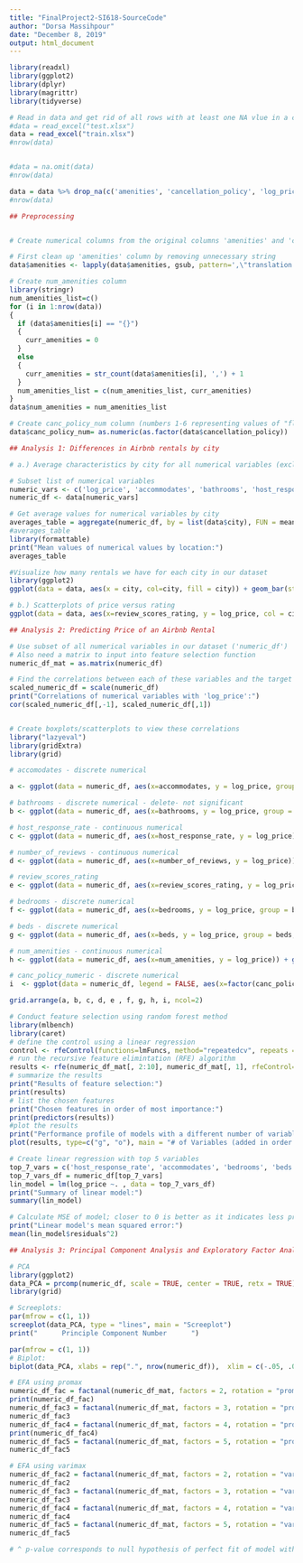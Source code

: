 ```yaml
---
title: "FinalProject2-SI618-SourceCode"
author: "Dorsa Massihpour"
date: "December 8, 2019"
output: html_document
---
```



```r

library(readxl)
library(ggplot2)
library(dplyr)
library(magrittr)
library(tidyverse)

# Read in data and get rid of all rows with at least one NA vlue in a column
#data = read_excel("test.xlsx")
data = read_excel("train.xlsx")
#nrow(data)


#data = na.omit(data)
#nrow(data)

data = data %>% drop_na(c('amenities', 'cancellation_policy', 'log_price', 'accommodates', 'bathrooms', 'host_response_rate', 'number_of_reviews', 'review_scores_rating', 'bedrooms', 'beds'))
#nrow(data)
```


```r
## Preprocessing


# Create numerical columns from the original columns 'amenities' and 'cancellation_policy'

# First clean up 'amenities' column by removing unnecessary string
data$amenities <- lapply(data$amenities, gsub, pattern=',\"translation missing: en.hosting_amenity_50\"}', replacement='')

# Create num_amenities column
library(stringr)
num_amenities_list=c()
for (i in 1:nrow(data))
{
  if (data$amenities[i] == "{}")
  {
    curr_amenities = 0
  }
  else
  {
    curr_amenities = str_count(data$amenities[i], ',') + 1
  }
  num_amenities_list = c(num_amenities_list, curr_amenities)
}
data$num_amenities = num_amenities_list

# Create canc_policy_num column (numbers 1-6 representing values of "flexible", "long_term", moderate", "strict", "super_strict_30", and "super_strict_60" in that order)
data$canc_policy_num= as.numeric(as.factor(data$cancellation_policy))
```



```r
## Analysis 1: Differences in Airbnb rentals by city

# a.) Average characteristics by city for all numerical variables (excluding longitude and latitude)

# Subset list of numerical variables
numeric_vars <- c('log_price', 'accommodates', 'bathrooms', 'host_response_rate', 'number_of_reviews', 'review_scores_rating', 'bedrooms', 'beds', 'num_amenities', 'canc_policy_num')
numeric_df <- data[numeric_vars]

# Get average values for numerical variables by city
averages_table = aggregate(numeric_df, by = list(data$city), FUN = mean, na.rm=TRUE)
#averages_table
library(formattable)
print("Mean values of numerical values by location:")
averages_table

#Visualize how many rentals we have for each city in our dataset
library(ggplot2)
ggplot(data = data, aes(x = city, col=city, fill = city)) + geom_bar(stat="count") + ylab("Number of Rentals") + xlab("City") + ggtitle("Number of Airbnb Rentals by City")

# b.) Scatterplots of price versus rating
ggplot(data = data, aes(x=review_scores_rating, y = log_price, col = city, fill = city)) + geom_point(size=1, shape=20) + xlab("Average Rating") + ylab("Log Price") + facet_grid(.~city) + ggtitle("Scatterplots of Log Price vs Average Rating for Each City")

```




```r
## Analysis 2: Predicting Price of an Airbnb Rental 

# Use subset of all numerical variables in our dataset ('numeric_df')
# Also need a matrix to input into feature selection function
numeric_df_mat = as.matrix(numeric_df)

# Find the correlations between each of these variables and the target variable, log_price
scaled_numeric_df = scale(numeric_df)
print("Correlations of numerical variables with 'log_price':")
cor(scaled_numeric_df[,-1], scaled_numeric_df[,1])


# Create boxplots/scatterplots to view these correlations
library("lazyeval")
library(gridExtra)
library(grid)

# accomodates - discrete numerical

a <- ggplot(data = numeric_df, aes(x=accommodates, y = log_price, group = accommodates, col = accommodates, fill = accommodates)) + geom_boxplot(alpha =.7) + xlab("Number of People Accommodated") + ylab("Log Price") + ggtitle("Boxplots of Log Price and People Accommodated")

# bathrooms - discrete numerical - delete- not significant
b <- ggplot(data = numeric_df, aes(x=bathrooms, y = log_price, group = bathrooms, fill = bathrooms, col = bathrooms)) + geom_boxplot(alpha =.7) + xlab("Number of Bathrooms") + ylab("Log Price") + ggtitle("Boxplots of Log Price and the Number of Bathrooms")

# host_response_rate - continuous numerical 
c <- ggplot(data = numeric_df, aes(x=host_response_rate, y = log_price)) + geom_point(size=1, shape=20) + xlab("Host Response Rate") + ylab("Log Price") + ggtitle("Scatterplot of Log Price vs Host Response Rate")

# number_of_reviews - continuous numerical
d <- ggplot(data = numeric_df, aes(x=number_of_reviews, y = log_price)) + geom_point(size=1, shape=20) + xlab("Number of Reviews") + ylab("Log Price") + ggtitle("Scatterplot of Log Price vs Number of Reviews")

# review_scores_rating 
e <- ggplot(data = numeric_df, aes(x=review_scores_rating, y = log_price)) + geom_point(size=1, shape=20) + xlab("Rating") + ylab("Log Price") + ggtitle("Scatterplot of Log Price and Rating")

# bedrooms - discrete numerical
f <- ggplot(data = numeric_df, aes(x=bedrooms, y = log_price, group = bedrooms, fill = bedrooms, col = bedrooms)) + geom_boxplot(alpha =.7) + xlab("Number of Bedrooms") + ylab("Log Price") + ggtitle("Boxplots of Log Price and Number of Bedrooms") + scale_x_continuous(breaks=c(1,3,7,10))

# beds - discrete numerical
g <- ggplot(data = numeric_df, aes(x=beds, y = log_price, group = beds, col = beds, fill = beds)) + geom_boxplot(alpha = .7) + xlab("Number of Beds") + ylab("Log Price") + ggtitle("Boxplot of Log Price and Number of Beds")

# num_amenities - continuous numerical
h <- ggplot(data = numeric_df, aes(x=num_amenities, y = log_price)) + geom_point(size=1, shape=20) + xlab("Number of Amenities") + ylab("Log Price") + ggtitle("Scatterplot of Log Price vs Number of Amenities")

# canc_policy_numeric - discrete numerical
i  <- ggplot(data = numeric_df, legend = FALSE, aes(x=factor(canc_policy_num), y = log_price, group = as.factor(canc_policy_num), col = as.factor(canc_policy_num), fill = as.factor(canc_policy_num), legend = FALSE)) + geom_boxplot(legend = FALSE, alpha =.7) + xlab("Cancellation policy type") + ylab("Log Price") + ggtitle("Boxplots of Log Price and Cancellation Policy Type") + scale_x_discrete(name = "Cancellation Policy", labels = c('strict', 'moderate', 'flexible', 'super strict', 'strictest')) + scale_fill_discrete(name = "Cancellation Policy", labels = c('strict', 'moderate', 'flexible', 'super strict', 'strictest')) + scale_colour_discrete(name = "Cancellation Policy", labels = c('strict', 'moderate', 'flexible', 'super strict', 'strictest'))

grid.arrange(a, b, c, d, e , f, g, h, i, ncol=2)
```


```r
# Conduct feature selection using random forest method
library(mlbench)
library(caret)
# define the control using a linear regression
control <- rfeControl(functions=lmFuncs, method="repeatedcv", repeats = 10, verbose = FALSE)
# run the recursive feature elimintation (RFE) algorithm
results <- rfe(numeric_df_mat[, 2:10], numeric_df_mat[, 1], rfeControl=control)
# summarize the results
print("Results of feature selection:")
print(results)
# list the chosen features
print("Chosen features in order of most importance:")
print(predictors(results))
#plot the results
print("Performance profile of models with a different number of variables:")
plot(results, type=c("g", "o"), main = "# of Variables (added in order chosen by rfe()")

# Create linear regression with top 5 variables
top_7_vars = c('host_response_rate', 'accommodates', 'bedrooms', 'beds', 'canc_policy_num', 'bathrooms', 'num_amenities', 'log_price')
top_7_vars_df = numeric_df[top_7_vars]
lin_model = lm(log_price ~. , data = top_7_vars_df)
print("Summary of linear model:")
summary(lin_model)

# Calculate MSE of model; closer to 0 is better as it indicates less prediction error
print("Linear model's mean squared error:")
mean(lin_model$residuals^2)
```



```r
## Analysis 3: Principal Component Analysis and Exploratory Factor Analysis on Numerical Variables

# PCA
library(ggplot2)
data_PCA = prcomp(numeric_df, scale = TRUE, center = TRUE, retx = TRUE)
library(grid)

# Screeplots:
par(mfrow = c(1, 1))
screeplot(data_PCA, type = "lines", main = "Screeplot")
print("      Principle Component Number      ")

```

```r
par(mfrow = c(1, 1))
# Biplot:
biplot(data_PCA, xlabs = rep(".", nrow(numeric_df)),  xlim = c(-.05, .04), cex = c(.6, .6), main = "Biplot")
```

```r
# EFA using promax
numeric_df_fac = factanal(numeric_df_mat, factors = 2, rotation = "promax", scores = "regression") # gives p-value of 0
print(numeric_df_fac)
numeric_df_fac3 = factanal(numeric_df_mat, factors = 3, rotation = "promax") # gives p-value of 0
numeric_df_fac3
numeric_df_fac4 = factanal(numeric_df_mat, factors = 4, rotation = "promax", scores = "regression") # gives p-value of 0
print(numeric_df_fac4)
numeric_df_fac5 = factanal(numeric_df_mat, factors = 5, rotation = "promax") # gives p-value of 0
numeric_df_fac5
```

```r
# EFA using varimax
numeric_df_fac2 = factanal(numeric_df_mat, factors = 2, rotation = "varimax", scores = "regression") # gives p-value of 0
numeric_df_fac2
numeric_df_fac3 = factanal(numeric_df_mat, factors = 3, rotation = "varimax") # gives p-value of 0
numeric_df_fac3
numeric_df_fac4 = factanal(numeric_df_mat, factors = 4, rotation = "varimax") # gives p-value of 0
numeric_df_fac4
numeric_df_fac5 = factanal(numeric_df_mat, factors = 5, rotation = "varimax") # gives p-value of 0
numeric_df_fac5

# ^ p-value corresponds to null hypothesis of perfect fit of model with k-factors to observations; loading values tell which variables load heavily on a given factor, and can decide on name 


```


